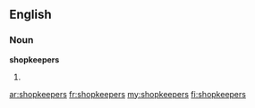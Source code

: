 ==English==

===Noun===
'''shopkeepers'''

# {{plural of|[[shopkeeper]]}}

[[ar:shopkeepers]]
[[fr:shopkeepers]]
[[my:shopkeepers]]
[[fi:shopkeepers]]